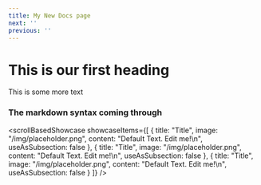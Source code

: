 ```yaml
---
title: My New Docs page
next: ''
previous: ''
---
```


# This is our first heading

This is some more text

### The markdown syntax coming through

<Youtube />

<scrollBasedShowcase
  showcaseItems={[
    {
      title: "Title",
      image: "/img/placeholder.png",
      content: "Default Text. Edit me!\n",
      useAsSubsection: false
    },
    {
      title: "Title",
      image: "/img/placeholder.png",
      content: "Default Text. Edit me!\n",
      useAsSubsection: false
    },
    {
      title: "Title",
      image: "/img/placeholder.png",
      content: "Default Text. Edit me!\n",
      useAsSubsection: false
    }
  ]}
/>
